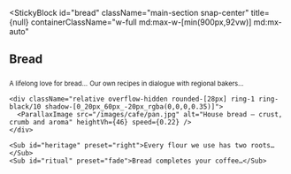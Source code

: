 
<StickyBlock
  id="bread"
  className="main-section snap-center"
  title={null}
  containerClassName="w-full md:max-w-[min(900px,92vw)] md:mx-auto"
>
  <Reveal preset="up"><h2 className="text-2xl md:text-4xl font-semibold mb-4 md:mb-6">Bread</h2></Reveal>

  <div className="space-y-6 md:space-y-8">
    <Sub id="flours" preset="up">A lifelong love for bread…</Sub>
    <Sub id="recipes" preset="left">Our own recipes in dialogue with regional bakers…</Sub>

    <div className="relative overflow-hidden rounded-[28px] ring-1 ring-black/10 shadow-[0_20px_60px_-20px_rgba(0,0,0,0.35)]">
      <ParallaxImage src="/images/cafe/pan.jpg" alt="House bread — crust, crumb and aroma" heightVh={46} speed={0.22} />
    </div>

    <Sub id="heritage" preset="right">Every flour we use has two roots…</Sub>
    <Sub id="ritual" preset="fade">Bread completes your coffee…</Sub>
  </div>
</StickyBlock>